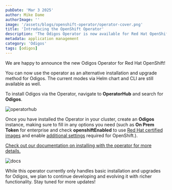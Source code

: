 ```yaml
---
pubDate: 'Mar 3 2025'
author: Mike Dame
authorImage: ''
image: '/assets/blogs/openshift-operator/operator-cover.png'
title: 'Introducing the OpenShift Operator'
description: 'The Odigos Operator is now available for Red Hat OpenShift'
metadata: application management
category: 'Odigos'
tags: [odigos]
---
```


We are happy to announce the new Odigos Operator for Red Hat OpenShift!

You can now use the operator as an alternative installation and upgrade method for Odigos. The current modes via Helm chart and CLI are still available as well.

To install Odigos via the Operator, navigate to **OperatorHub** and search for **Odigos**.

![operatorhub](/assets/blogs/openshift-operator/operator-install.png)

Once you have installed the Operator in your cluster, create an **Odigos** instance, making sure to fill in any options you need (such as **On Prem Token** for enterprise and check **openshiftEnabled** to use [Red Hat certified images](/blog/openshift-certified) and enable [additional settings](https://docs.odigos.io/setup/installation-options#openshift-installation) required for OpenShift.).

[Check out our documentation on installing with the operator for more details.](https://docs.odigos.io/setup/installation-options#openshift-installation)

![docs](/assets/blogs/openshift-operator/operator-docs.png)

While this operator currently only handles basic installation and upgrades for Odigos, we plan to continue developing and evolving it with richer functionality. Stay tuned for more updates!
